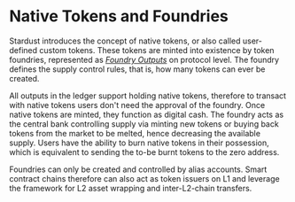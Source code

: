 # Native Tokens and Foundries

Stardust introduces the concept of native tokens, or also called user-defined custom tokens. These tokens are minted
into existence by token foundries, represented as [_Foundry Outputs_](https://github.com/lzpap/tips/blob/master/tips/TIP-0018/tip-0018.md#foundry-output) on protocol level. The foundry defines the
supply control rules, that is, how many tokens can ever be created.

All outputs in the ledger support holding native tokens, therefore to transact with native tokens users don't need the
approval of the foundry. Once native tokens are minted, they function as digital cash. The foundry acts as the central
bank controlling supply via minting new tokens or buying back tokens from the market to be melted, hence decreasing the
available supply. Users have the ability to burn native tokens in their possession, which is equivalent to sending
the to-be burnt tokens to the zero address.

Foundries can only be created and controlled by alias accounts. Smart contract chains therefore can also act as token issuers
on L1 and leverage the framework for L2 asset wrapping and inter-L2-chain transfers.
